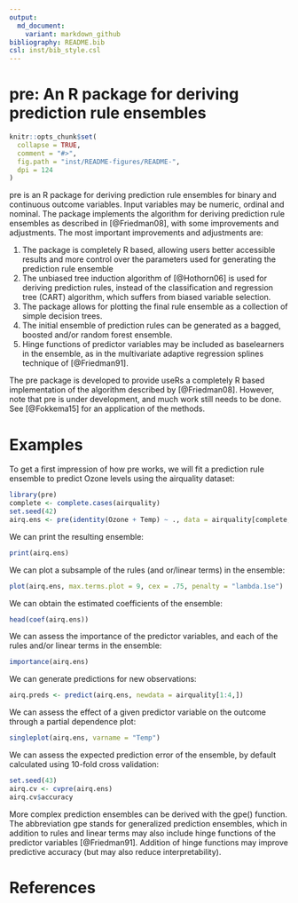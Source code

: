 ```yaml
---
output:
  md_document:
    variant: markdown_github
bibliography: README.bib
csl: inst/bib_style.csl
---
```


# pre: An R package for deriving prediction rule ensembles

```r
knitr::opts_chunk$set(
  collapse = TRUE,
  comment = "#>",
  fig.path = "inst/README-figures/README-",
  dpi = 124
)
```

pre is an R package for deriving prediction rule ensembles for binary and continuous outcome variables. Input variables may be numeric, ordinal and nominal. The package implements the algorithm for deriving prediction rule ensembles as described in [@Friedman08], with some improvements and adjustments. The most important improvements and adjustments are: 

1) The package is completely R based, allowing users better accessible results and more control over the parameters used for generating the prediction rule ensemble
2) The unbiased tree induction algorithm of [@Hothorn06] is used for deriving prediction rules, instead of the classification and regression tree (CART) algorithm, which suffers from biased variable selection.
3) The package allows for plotting the final rule ensemble as a collection of simple decision trees.
4) The initial ensemble of prediction rules can be generated as a bagged, boosted and/or random forest ensemble.
5) Hinge functions of predictor variables may be included as baselearners in the ensemble, as in the multivariate adaptive regression splines technique of [@Friedman91].

The pre package is developed to provide useRs a completely R based implementation of the algorithm described by [@Friedman08]. However, note that pre is under development, and much work still needs to be done. See [@Fokkema15] for an application of the methods.

# Examples

To get a first impression of how pre works, we will fit a prediction rule ensemble to predict Ozone levels using the airquality dataset:

```r
library(pre)
complete <- complete.cases(airquality)
set.seed(42)
airq.ens <- pre(identity(Ozone + Temp) ~ ., data = airquality[complete, ], standardize = TRUE)
```

We can print the resulting ensemble: 

```r
print(airq.ens)
```

We can plot a subsample of the rules (and or/linear terms) in the ensemble:

```r
plot(airq.ens, max.terms.plot = 9, cex = .75, penalty = "lambda.1se")
```

We can obtain the estimated coefficients of the ensemble:

```r
head(coef(airq.ens))
```

We can assess the importance of the predictor variables, and each of the rules and/or linear terms in the ensemble:

```r
importance(airq.ens)
```

We can generate predictions for new observations:

```r
airq.preds <- predict(airq.ens, newdata = airquality[1:4,])
```

We can assess the effect of a given predictor variable on the outcome through a partial dependence plot:

```r
singleplot(airq.ens, varname = "Temp")
```

We can assess the expected prediction error of the ensemble, by default calculated using 10-fold cross validation:

```r
set.seed(43)
airq.cv <- cvpre(airq.ens)
airq.cv$accuracy
```

More complex prediction ensembles can be derived with the gpe() function. The abbreviation gpe stands for generalized prediction ensembles, which in addition to rules and linear terms may also include hinge functions of the predictor variables [@Friedman91]. Addition of hinge functions may improve predictive accuracy (but may also reduce interpretability).  

# References